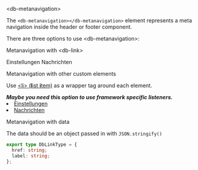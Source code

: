 

<Meta title="Components/Meta Navigation/Intro" />

<db-headline variant="1">&lt;db-metanavigation&gt;</db-headline>

The `<db-metanavigation></db-metanavigation>` element represents a meta navigation inside the header or footer component.

There are three options to use &lt;db-metanavigation&gt;:

<db-headline>Metanavigation with &lt;db-link&gt;</db-headline>

<Canvas>
  <db-metanavigation>
    <db-link icon="settings" href="#">
      Einstellungen
    </db-link>
    <db-link icon="chat" icononly href="#">
      Nachrichten
    </db-link>
  </db-metanavigation>
</Canvas>

<db-headline>Metanavigation with other custom elements</db-headline>

Use [&lt;li&gt; (**l**ist **i**tem)](https://developer.mozilla.org/en-US/docs/Web/HTML/Element/li) as a wrapper tag around each element.

<i>
  <strong>
    Maybe you need this option to use framework specific listeners.
  </strong>
</i>

<Canvas>
  <db-metanavigation>
    <li>
      <a href="#" title="Title text" rel="configuration">
        Einstellungen
      </a>
    </li>
    <li>
      <a href="#" title="Title text" rel="messages">
        Nachrichten
      </a>
    </li>
  </db-metanavigation>
</Canvas>

<db-headline>Metanavigation with data</db-headline>

<Canvas>
  <db-metanavigation data={mockData()} />
</Canvas>

The data should be an object passed in with `JSON.stringify()`

```typescript
export type DbLinkType = {
  href: string;
  label: string;
};
```

<Readme />
